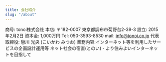 ```yaml
---
title: 会社紹介
slug: "/about"
---
```


商号: tonoi株式会社
本店: 〒182-0007 東京都調布市菊野台2-39-3
設立: 2015年2月2日
資本金: 1,000万円
Tel: 050-3593-8530
mail: info@tonoi.co.jp
代表取締役: 戀川 光央 (こいかわ みつお)
業務内容:インターネット等を利用したサービスの企画設計運用等
ネット社会の宿直(とのい) - より住みよいインターネットを目指して
